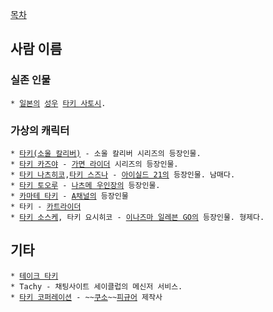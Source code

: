 [[목차]]
== 사람 이름 ==
=== 실존 인물 ===
 * [[일본]]의 [[성우]] [[타키 사토시]].
=== 가상의 캐릭터 ===
 * [[타키(소울 칼리버)]] - 소울 칼리버 시리즈의 등장인물.
 * [[타키 카즈야]] - [[가면 라이더]] 시리즈의 등장인물.
 * [[타키 나츠히코]],[[타키 스즈나]] - [[아이실드 21]]의 등장인물. 남매다. 
 * [[타키 토오루]] - [[나츠메 우인장]]의 등장인물.
 * [[카마테 타키]] - [[A채널]]의 등장인물 
 * 타키 - [[카트라이더]]
 * [[타키 소스케]], 타키 요시히코 - [[이나즈마 일레븐 GO]]의 등장인물. 형제다.

== 기타 ==
 * [[테이크 타키]]
 * Tachy - 채팅사이트 세이클럽의 메신저 서비스. 
 * [[타키 코퍼레이션]] - ~~[[쿠소]]~~[[피규어]] 제작사
